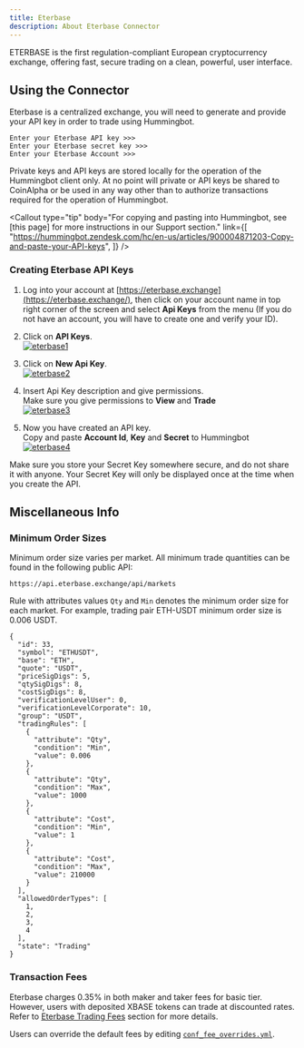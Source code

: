 ```yaml
---
title: Eterbase
description: About Eterbase Connector
---
```



ETERBASE is the first regulation-compliant European cryptocurrency exchange, offering fast, secure trading on a clean, powerful, user interface.

## Using the Connector

Eterbase is a centralized exchange, you will need to generate and provide your API key in order to trade using Hummingbot.

```
Enter your Eterbase API key >>>
Enter your Eterbase secret key >>>
Enter your Eterbase Account >>>
```

Private keys and API keys are stored locally for the operation of the Hummingbot client only. At no point will private or API keys be shared to CoinAlpha or be used in any way other than to authorize transactions required for the operation of Hummingbot.

<Callout
  type="tip"
  body="For copying and pasting into Hummingbot, see [this page] for more instructions in our Support section."
  link={[
    "https://hummingbot.zendesk.com/hc/en-us/articles/900004871203-Copy-and-paste-your-API-keys",
  ]}
/>

### Creating Eterbase API Keys

1. Log into your account at [https://eterbase.exchange](https://eterbase.exchange/), then click on your account name in top right corner of the screen and select **Api Keys** from the menu (If you do not have an account, you will have to create one and verify your ID).

2. Click on **API Keys**.<br />
   [![eterbase1](/img/eterbase1.png)](/img/eterbase1.png)

3. Click on **New Api Key**.<br />
   [![eterbase2](/img/eterbase2.png)](/img/eterbase2.png)

4. Insert Api Key description and give permissions.<br />
   Make sure you give permissions to **View** and **Trade**<br />
   [![eterbase3](/img/eterbase3.png)](/img/eterbase3.png)

<Callout
  type="warning"
  body="We recommend using only #trade# enabled API keys; enabling #withdraw, transfer, or the equivalent is unnecessary# for current Hummingbot strategies."
/>

5. Now you have created an API key.<br />
   Copy and paste **Account Id**, **Key** and **Secret** to Hummingbot<br />
   [![eterbase4](/img/eterbase4.png)](/img/eterbase4.png)

Make sure you store your Secret Key somewhere secure, and do not share it with anyone. Your Secret Key will only be displayed once at the time when you create the API.

<Callout
  type="tip"
  body="If you lose your Secret Key, you can delete the API and create a new one. However, it will be impossible to reuse the same API."
/>

## Miscellaneous Info

### Minimum Order Sizes

Minimum order size varies per market. All minimum trade quantities can be found in the following public API:

```
https://api.eterbase.exchange/api/markets
```

Rule with attributes values `Qty` and `Min` denotes the minimum order size for each market. For example, trading pair ETH-USDT minimum order size is 0.006 USDT.

```
{
  "id": 33,
  "symbol": "ETHUSDT",
  "base": "ETH",
  "quote": "USDT",
  "priceSigDigs": 5,
  "qtySigDigs": 8,
  "costSigDigs": 8,
  "verificationLevelUser": 0,
  "verificationLevelCorporate": 10,
  "group": "USDT",
  "tradingRules": [
    {
      "attribute": "Qty",
      "condition": "Min",
      "value": 0.006
    },
    {
      "attribute": "Qty",
      "condition": "Max",
      "value": 1000
    },
    {
      "attribute": "Cost",
      "condition": "Min",
      "value": 1
    },
    {
      "attribute": "Cost",
      "condition": "Max",
      "value": 210000
    }
  ],
  "allowedOrderTypes": [
    1,
    2,
    3,
    4
  ],
  "state": "Trading"
}
```

### Transaction Fees

Eterbase charges 0.35% in both maker and taker fees for basic tier. However, users with deposited XBASE tokens can trade at discounted rates. Refer to [Eterbase Trading Fees](https://www.eterbase.com/exchange/fees/) section for more details.

Users can override the default fees by editing [`conf_fee_overrides.yml`](/operation/override-fees).
